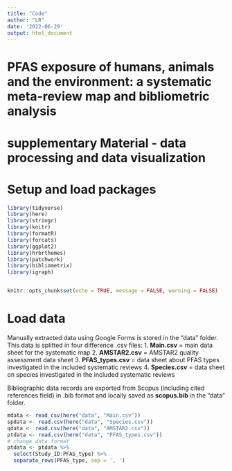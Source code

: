```yaml
---
title: "Code"
author: "LR"
date: '2022-06-29'
output: html_document
---
```

# PFAS exposure of humans, animals and the environment: a systematic meta-review map and bibliometric analysis  

# supplementary Material - data processing and data visualization

# Setup and load packages

```r
library(tidyverse)
library(here)
library(stringr)
library(knitr)
library(formatR)
library(forcats)
library(ggplot2)
library(hrbrthemes) 
library(patchwork)
library(bibliometrix)
library(igraph)


knitr::opts_chunk$set(echo = TRUE, message = FALSE, warning = FALSE)

```

# Load data

Manually extracted data using Google Forms is stored in the "data" folder. This data is splitted in four difference .csv files:
1. **Main.csv** = main data sheet for the systematic map
2. **AMSTAR2.csv** = AMSTAR2 quality assessment data sheet
3. **PFAS_types.csv** = data sheet about PFAS types investigated in the included systematic reviews
4. **Species.csv** = data sheet on species investigated in the included systematic reviews

Bibliographic data records are exported from Scopus (including cited references field) in .bib format and locally saved as **scopus.bib** in the "data" folder.

```r
mdata <- read_csv(here("data", "Main.csv"))
spdata <- read.csv(here("data", "Species.csv"))
qdata <- read.csv(here("data", "AMSTAR2.csv"))
ptdata <- read.csv(here("data", "PFAS_types.csv"))
# change data format
ptdata <- ptdata %>% 
  select(Study_ID:PFAS_type) %>% 
  separate_rows(PFAS_type, sep = ', ')
  
```

